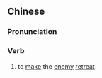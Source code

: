 {{also|退敌}}
==Chinese==
{{zh-forms|s=退敌}}

===Pronunciation===
{{zh-pron
|m=tuìdí
|cat=v
}}

===Verb===
{{zh-verb}}

# {{lb|zh|literary}} to [[make]] the [[enemy]] [[retreat]]